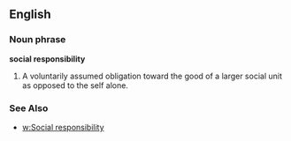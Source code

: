 ==English==

===Noun phrase===
'''social responsibility'''

# A voluntarily assumed obligation toward the good of a larger social unit as opposed to the self alone.

===See Also===
*[[w:Social responsibility]]